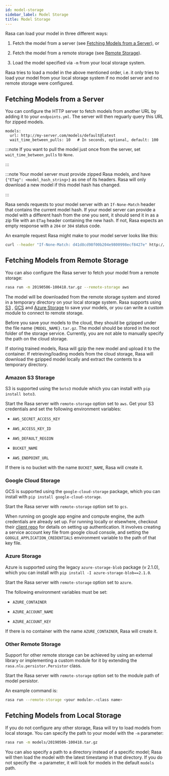 ```yaml
---
id: model-storage
sidebar_label: Model Storage
title: Model Storage
---
```


Rasa can load your model in three different ways:

1. Fetch the model from a server (see [Fetching Models from a Server](./model-storage.mdx#fetching-models-from-a-server)), or

2. Fetch the model from a remote storage (see [Remote Storage](./model-storage.mdx#fetching-models-from-remote-storage)).

3. Load the model specified via `-m` from your local storage system.

Rasa tries to load a model in the above mentioned order, i.e. it only tries to load your model from your local
storage system if no model server and no remote storage were configured.

<a aria-hidden="true" tabIndex="-1" className="anchor enhancedAnchor" id="server-fetch-from-server"></a>

## Fetching Models from a Server

You can configure the HTTP server to fetch models from another URL
by adding it to your `endpoints.yml`. The server will then
reguarly query this URL for zipped models.

```yaml-rasa title="endpoints.yml"
models:
  url: http://my-server.com/models/default@latest
  wait_time_between_pulls: 10   # In seconds, optional, default: 100
```

:::note
If you want to pull the model just once from the server, set
`wait_time_between_pulls` to `None`.

:::

:::note
Your model server must provide zipped Rasa models, and have
`{"ETag": <model_hash_string>}` as one of its headers. Rasa will
only download a new model if this model hash has changed.

:::

Rasa sends requests to your model server with an `If-None-Match`
header that contains the current model hash. If your model server can
provide a model with a different hash from the one you sent, it should send it
in as a zip file with an `ETag` header containing the new hash. If not, Rasa
expects an empty response with a `204` or `304` status code.

An example request Rasa might make to your model server looks like this:

```bash
curl --header "If-None-Match: d41d8cd98f00b204e9800998ecf8427e" http://my-server.com/models/default@latest
```

<a aria-hidden="true" tabIndex="-1" className="anchor enhancedAnchor" id="server-fetch-from-remote-storage"></a>

## Fetching Models from Remote Storage

You can also configure the Rasa server to fetch your model from a remote storage:

```bash
rasa run -m 20190506-100418.tar.gz --remote-storage aws
```

The model will be downloaded from the remote storage system and stored in a temporary directory on your local storage system.
Rasa supports using [S3](https://aws.amazon.com/s3/) ,
[GCS](https://cloud.google.com/storage/) and [Azure Storage](https://azure.microsoft.com/services/storage/)
to save your models, or you can write a custom module to connect to remote storage.

Before you save your models to the cloud, they should be gzipped under the file name `{MODEL_NAME}.tar.gz`.
The model should be stored in the root folder of the storage service.
Currently, you are not able to manually specify the path on the cloud storage.

If storing trained models, Rasa will gzip the new model and upload it to the container. If retrieving/loading models
from the cloud storage, Rasa will download the gzipped model locally and extract the contents to a temporary directory.

### Amazon S3 Storage

S3 is supported using the `boto3` module which you can
install with `pip install boto3`.

Start the Rasa server with `remote-storage` option set to
`aws`. Get your S3 credentials and set the following
environment variables:

* `AWS_SECRET_ACCESS_KEY`

* `AWS_ACCESS_KEY_ID`

* `AWS_DEFAULT_REGION`

* `BUCKET_NAME`

* `AWS_ENDPOINT_URL`

If there is no bucket with the name `BUCKET_NAME`, Rasa will create it.

### Google Cloud Storage

GCS is supported using the `google-cloud-storage` package,
which you can install with `pip install google-cloud-storage`.

Start the Rasa server with `remote-storage` option set to `gcs`.

When running on google app engine and compute engine, the auth
credentials are already set up. For running locally or elsewhere,
checkout their
[client repo](https://github.com/GoogleCloudPlatform/python-docs-samples/tree/master/storage/cloud-client#authentication)
for details on setting up authentication. It involves creating
a service account key file from google cloud console,
and setting the `GOOGLE_APPLICATION_CREDENTIALS` environment
variable to the path of that key file.

### Azure Storage

Azure is supported using the legacy `azure-storage-blob` package (v 2.1.0),
which you can install with `pip install -I azure-storage-blob==2.1.0`.

Start the Rasa server with `remote-storage` option set to `azure`.

The following environment variables must be set:

* `AZURE_CONTAINER`

* `AZURE_ACCOUNT_NAME`

* `AZURE_ACCOUNT_KEY`

If there is no container with the name `AZURE_CONTAINER`, Rasa will create it.

### Other Remote Storage

Support for other remote storage can be achieved by using an external library or implementing
a custom module for it by extending the `rasa.nlu.persistor.Persistor` class.

Start the Rasa server with `remote-storage` option set to the module path of model persistor.

An example command is:

```bash
rasa run --remote-storage <your module>.<class name>
```

## Fetching Models from Local Storage

If you do not configure any other storage, Rasa will try to load models from local storage.
You can specify the path to your model with the `-m` parameter:

```bash
rasa run -m models/20190506-100418.tar.gz
```

You can also specify a path to a directory instead of a specific model; Rasa will
then load the model with the latest timestamp in that directory. If you do not
specify the `-m` parameter, it will look for models in the default `models` path.
